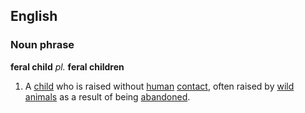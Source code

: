 ==English==
===Noun phrase===
'''feral child''' ''pl.'' '''feral children'''
#A [[child]] who is raised without [[human]] [[contact]], often raised by [[wild]] [[animal]]s as a result of being [[abandon]]ed.